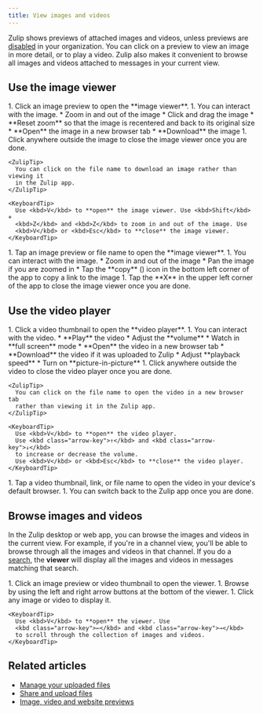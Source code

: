 ```yaml
---
title: View images and videos
---
```





Zulip shows previews of attached images and videos, unless previews are
[disabled](/help/image-video-and-website-previews) in your organization.
You can click on a preview to view an image in more detail, or to play a
video. Zulip also makes it convenient to browse all images and videos
attached to messages in your current view.

## Use the image viewer

<Tabs>
  <TabItem label="Desktop/Web">
    <Steps>
      1. Click an image preview to open the **image viewer**.
      1. You can interact with the image.
         * Zoom in and out of the image
         * Click and drag the image
         * **Reset zoom** so that the image is recentered and back to its original size
         * **Open** the image in a new browser tab
         * **Download** the image
      1. Click anywhere outside the image to close the image viewer once you are done.
    </Steps>

    <ZulipTip>
      You can click on the file name to download an image rather than viewing it
      in the Zulip app.
    </ZulipTip>

    <KeyboardTip>
      Use <kbd>V</kbd> to **open** the image viewer. Use <kbd>Shift</kbd> +
      <kbd>Z</kbd> and <kbd>Z</kbd> to zoom in and out of the image. Use
      <kbd>V</kbd> or <kbd>Esc</kbd> to **close** the image viewer.
    </KeyboardTip>
  </TabItem>

  <TabItem label="Mobile">
    <Steps>
      1. Tap an image preview or file name to open the **image viewer**.
      1. You can interact with the image.
         * Zoom in and out of the image
         * Pan the image if you are zoomed in
         * Tap the **copy** (<CopyIcon />)
           icon in the bottom left corner of the app to copy a link to the image
      1. Tap the **X** in the upper left corner of the app to close the image viewer
         once you are done.
    </Steps>
  </TabItem>
</Tabs>

## Use the video player

<Tabs>
  <TabItem label="Desktop/Web">
    <Steps>
      1. Click a video thumbnail to open the **video player**.
      1. You can interact with the video.
         * **Play** the video
         * Adjust the **volume**
         * Watch in **full screen** mode
         * **Open** the video in a new browser tab
         * **Download** the video if it was uploaded to Zulip
         * Adjust **playback speed**
         * Turn on **picture-in-picture**
      1. Click anywhere outside the video to close the video player once you are done.
    </Steps>

    <ZulipTip>
      You can click on the file name to open the video in a new browser tab
      rather than viewing it in the Zulip app.
    </ZulipTip>

    <KeyboardTip>
      Use <kbd>V</kbd> to **open** the video player.
      Use <kbd class="arrow-key">↑</kbd> and <kbd class="arrow-key">↓</kbd>
      to increase or decrease the volume.
      Use <kbd>V</kbd> or <kbd>Esc</kbd> to **close** the video player.
    </KeyboardTip>
  </TabItem>

  <TabItem label="Mobile">
    <Steps>
      1. Tap a video thumbnail, link, or file name to open the video in your device's
         default browser.
      1. You can switch back to the Zulip app once you are done.
    </Steps>
  </TabItem>
</Tabs>

## Browse images and videos

In the Zulip desktop or web app, you can browse the images and videos in
the current view. For example, if you're in a channel view, you'll be able
to browse through all the images and videos in that channel. If you do a
[search](/help/search-for-messages), the **viewer** will display all the
images and videos in messages matching that search.

<Tabs>
  <TabItem label="Desktop/Web">
    <Steps>
      1. Click an image preview or video thumbnail to open the viewer.
      1. Browse by using the left and right arrow buttons at the bottom of the viewer.
      1. Click any image or video to display it.
    </Steps>

    <KeyboardTip>
      Use <kbd>V</kbd> to **open** the viewer. Use
      <kbd class="arrow-key">←</kbd> and <kbd class="arrow-key">→</kbd>
      to scroll through the collection of images and videos.
    </KeyboardTip>
  </TabItem>
</Tabs>

## Related articles

* [Manage your uploaded files](/help/manage-your-uploaded-files)
* [Share and upload files](/help/share-and-upload-files)
* [Image, video and website previews](/help/image-video-and-website-previews)
